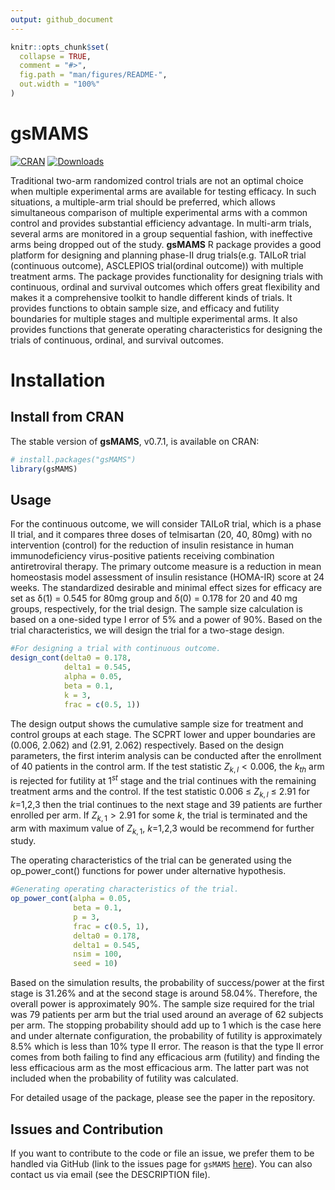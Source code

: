 ```yaml
---
output: github_document
---
```


<!-- README.md is generated from README.Rmd. Please edit that file -->

```r
knitr::opts_chunk$set(
  collapse = TRUE,
  comment = "#>",
  fig.path = "man/figures/README-",
  out.width = "100%"
)
```

# gsMAMS

<!-- badges: start -->
[![CRAN](http://www.r-pkg.org/badges/version/gsMAMS)](http://cran.rstudio.com/package=gsMAMS) 
[![Downloads](http://cranlogs.r-pkg.org/badges/gsMAMS?color=brightgreen)](http://www.r-pkg.org/pkg/gsMAMS)
<!-- badges: end -->
 
Traditional two-arm randomized control trials are not an optimal choice when multiple experimental arms are available for testing efficacy. In such situations, a multiple-arm trial should be preferred, which allows simultaneous comparison of multiple experimental arms with a common control and provides substantial efficiency advantage. In multi-arm trials, several arms are monitored in a group sequential fashion, with ineffective arms being dropped out of the study. 
**gsMAMS** R package provides a good platform for designing and planning phase-II drug trials(e.g. TAILoR trial
(continuous outcome), ASCLEPIOS trial(ordinal outcome)) with multiple treatment arms. The package provides functionality for designing trials with continuous, ordinal
and survival outcomes which offers great flexibility and makes it a comprehensive toolkit to handle different kinds of trials.
It provides functions to obtain sample size, and efficacy and futility boundaries for multiple stages and multiple experimental arms. It also provides functions that generate operating characteristics for designing the trials of continuous, ordinal, and survival outcomes.



# Installation

## Install from CRAN

The stable version of **gsMAMS**, v0.7.1, is available on CRAN:

```r
# install.packages("gsMAMS")
library(gsMAMS)
```

## Usage

For the continuous outcome, we will consider TAILoR trial, which is a phase II trial, and
it compares three doses of telmisartan (20, 40, 80mg) with no intervention (control) for the
reduction of insulin resistance in human immunodeficiency virus-positive patients receiving
combination antiretroviral therapy. The primary outcome measure is a reduction in mean
homeostasis model assessment of insulin resistance (HOMA-IR) score at 24 weeks. The standardized desirable and minimal effect sizes for efficacy are set as δ(1) = 0.545 for 80mg group and δ(0) = 0.178 for 20 and 40 mg groups, respectively, for the trial design. The sample
size calculation is based on a one-sided type I error of 5% and a power of 90%. Based on
the trial characteristics, we will design the trial for a two-stage design.  

```r
#For designing a trial with continuous outcome.
design_cont(delta0 = 0.178, 
            delta1 = 0.545, 
            alpha = 0.05, 
            beta = 0.1, 
            k = 3, 
            frac = c(0.5, 1))
```

The design output shows the cumulative sample size for treatment and control groups at each stage. The SCPRT lower and upper boundaries are (0.006, 2.062) and (2.91, 2.062) respectively.
Based on the design parameters, the first interim analysis can be conducted after the enrollment of 40 patients in the control arm. If the test statistic $Z_{k,l}<0.006$, the $k_{th}$ arm is rejected for futility at $1^{st}$ stage and the trial continues with the remaining treatment arms and the control. If the test statistic 0.006 $\le$ $Z_{k,l}$ $\le$ 2.91 for $k$=1,2,3 then the trial continues to the next stage and 39 patients are further enrolled per arm. If $Z_{k,1} >2.91$ for some $k$, the trial is terminated and the arm with maximum value of $Z_{k,1}$, $k$=1,2,3 would be recommend for further study.

The operating characteristics of the trial can be generated using the op_power_cont() functions for power under alternative hypothesis.
```r
#Generating operating characteristics of the trial.
op_power_cont(alpha = 0.05, 
              beta = 0.1, 
              p = 3, 
              frac = c(0.5, 1), 
              delta0 = 0.178, 
              delta1 = 0.545, 
              nsim = 100, 
              seed = 10)
```

Based on the simulation results, the probability of success/power at the first stage is 31.26\% and at the second stage is around 58.04\%. Therefore, the overall power is approximately 90\%. The sample size required for the trial was 79 patients per arm but the trial used around an average of 62 subjects per arm. The stopping probability should add up to 1 which is the case here and under alternate configuration, the probability of futility is approximately 8.5\% which is less than 10\% type II error. The reason is that the type II error comes from both failing to find any efficacious arm (futility) and finding the less efficacious arm as the most efficacious arm. The latter part was not included when the probability of futility was calculated.

For detailed usage of the package, please see the paper in the repository.

## Issues and Contribution

If you want to contribute to the code or file an issue, we prefer them to be handled via GitHub (link to the issues page for
`gsMAMS` [here](https://github.com/Tpatni719/gsMAMS/issues)). You can also contact us via email (see the DESCRIPTION file).
